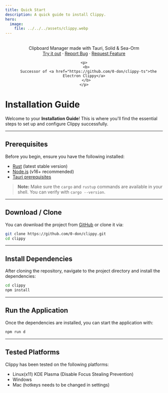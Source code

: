 ```yaml
---
title: Quick Start
description: A quick guide to install Clippy.
hero:
  image:
    file: ../../../assets/clippy.webp
---
```


<html>
<body>
  <div style="text-align: center;">
    <p>
      <br />
      Clipboard Manager made with Tauri, Solid & Sea-Orm
      <br />
      <a href="https://github.com/0-don/clippy/releases/latest">Try it out</a> ·
      <a href="https://github.com/0-don/clippy/issues">Report Bug</a> ·
      <a href="https://github.com/0-don/clippy/issues">Request Feature</a>
      <br />
    </p>

    <p>
      <b>
        Successor of <a href="https://github.com/0-don/clippy-ts">the Electron Clippy</a>
      </b>
    </p>

  </div>

<h1>Installation Guide</h1>
<p>
  Welcome to your <strong>Installation Guide</strong>! This is where you'll find the essential steps to set up and
  configure Clippy successfully.
</p>
</body>
</html>

---

## Prerequisites

Before you begin, ensure you have the following installed:

- [Rust](https://www.rust-lang.org/tools/install) (latest stable version)
- [Node.js](https://nodejs.org/en/download/) (v16+ recommended)
- [Tauri prerequisites](https://tauri.app/v1/guides/getting-started/prerequisites/)

> **Note:** Make sure the `cargo` and `rustup` commands are available in your shell. You can verify with `cargo --version`.

---

## Download / Clone

You can download the project from [GitHub](https://github.com/0-don/clippy) or clone it via:

```bash
git clone https://github.com/0-don/clippy.git
cd clippy
```

---

## Install Dependencies

After cloning the repository, navigate to the project directory and install the dependencies:

```bash
cd clippy
npm install
```

---

## Run the Application

Once the dependencies are installed, you can start the application with:

```bash
npm run d
```

---

## Tested Platforms

Clippy has been tested on the following platforms:

<ul>
  <li>Linux(x11) KDE Plasma (Disable Focus Stealing Prevention)</li>
  <li>Windows</li>
  <li>Mac (hotkeys needs to be changed in settings)</li>
</ul>
